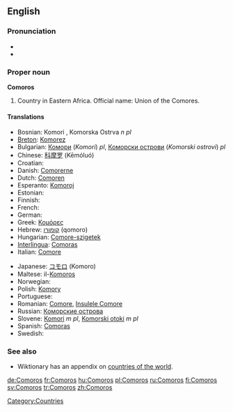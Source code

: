 ==English==

===Pronunciation===
*{{IPA|['kam.ə.ɹoʊz]}}
*{{audio|En-us-Comoros.ogg|Audio (US)}}

===Proper noun===
'''Comoros'''

# Country in Eastern Africa. Official name: Union of the Comores.

====Translations====
{{top}}
*Bosnian: Komori {{m}}, Komorska Ostrva ''n pl''
*[[Breton]]: [[Komorez]]
*Bulgarian: [[Комори]] (''Komori'') ''pl'', [[Коморски острови]] (''Komorski ostrovi'') ''pl''
*Chinese: [[科摩罗]] (Kēmóluó)
*Croatian: {{t-|hr|Komori|m|p}}
*Danish: [[Comorerne]]
*Dutch: [[Comoren]]
*Esperanto: [[Komoroj]]
* Estonian: {{t-|et|Komoorid}}
* Finnish: {{t+|fi|Komorit}}
* French: {{t+|fr|Comores}}
* German: {{t+|de|Komoren}}
*Greek: [[Κομόρες]]
*Hebrew: [[קומורו]] (qomoro)
*Hungarian: [[Comore-szigetek]]
*[[Interlingua]]: [[Comoras]]
*Italian: [[Comore]]
{{mid}}
*Japanese: [[コモロ]] (Komoro)
*Maltese: il-[[Komoros]]
* Norwegian: {{t-|no|Komorene}}
*Polish: [[Komory]]
* Portuguese: {{t+|pt|Comores}}
*Romanian: [[Comore]], [[Insulele Comore]]
*Russian: [[Коморские острова]]
*Slovene: [[Komori]] ''m pl'', [[Komorski otoki]] ''m pl''
*Spanish: [[Comoras]]
* Swedish: {{t+|sv|Comorerna}}
{{bottom}}

===See also===
* Wiktionary has an appendix on [[Appendix:Countries of the world|countries of the world]].
{{projectlinks
|wikipedia
|source
|page2=CIA World Fact Book, 2004/Comoros
|label2=Comoros, CIA World Fact Book 2004
|commons
|commons
|page4=Atlas of Comoros
|news
|page5=Portal:Comoros
}}

[[Category:Countries]]

[[de:Comoros]]
[[fr:Comoros]]
[[hu:Comoros]]
[[pl:Comoros]]
[[ru:Comoros]]
[[fi:Comoros]]
[[sv:Comoros]]
[[tr:Comoros]]
[[zh:Comoros]]